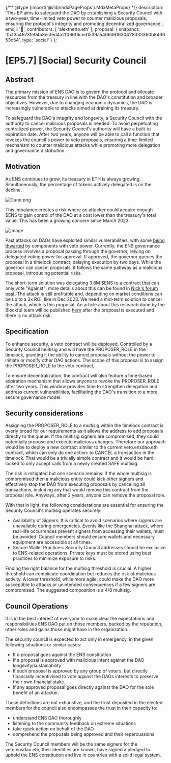 {/** @type {import('@/lib/mdxPageProps').MdxMetaProps} */}
    description: 'This EP aims to safeguard the DAO by establishing a Security Council with a two-year, time-limited veto power to counter malicious proposals, ensuring the protocol\'s integrity and promoting decentralized governance.',
    emoji: '📖',
    contributors: [
        'alextnetto.eth'
    ],
    proposal: {
        snapshot: '0xf3a4673fe04a3ecfed4a2f066f6ced1539a5466d61630428333360b843653c54',
        type: 'social'
    }
};

# [EP5.7] [Social] Security Council

## Abstract

The primary mission of ENS DAO is to govern the protocol and allocate resources from the treasury in line with the DAO's constitution and broader objectives. However, due to changing economic dynamics, the DAO is increasingly vulnerable to attacks aimed at draining its treasury.

To safeguard the DAO's integrity and longevity, a Security Council with the authority to cancel malicious proposals is needed. To avoid perpetuating centralized power, the Security Council's authority will have a built-in expiration date. After two years, anyone will be able to call a function that revokes the council's power to veto proposals, ensuring a time-limited mechanism to counter malicious attacks while promoting more delegation and governance distribution.

## Motivation

As ENS continues to grow, its treasury in ETH is always growing. Simultaneously, the percentage of tokens actively delegated is on the decline.  

![Dune.png](https://ipfs.io/ipfs/bafkreifqrdrm5t3qzlbbsssdlebild2azbfovyjixwa5cedlg5f3ijsxuu)

This imbalance creates a risk where an attacker could acquire enough $ENS to gain control of the DAO at a cost lower than the treasury's total value. This has been a growing concern since March 2023. 

![image](https://ipfs.io/ipfs/bafkreicuwrazcaaxvn6ywavjzc2ozutbmnbt5q2pd2lfakb6d7iszfq4q4)

Past attacks on DAOs have exploited similar vulnerabilities, with some [being thwarted](https://twitter.com/AragonProject/status/1656028382939815937) by components with veto power. Currently, the ENS governance process involves a proposal passing through the governor, relying on delegated voting power for approval. If approved, the governor queues the proposal in a timelock contract, delaying execution by two days. While the governor can cancel proposals, it follows the same pathway as a malicious proposal, introducing potential risks.

The short-term solution was delegating 3.8M $ENS to a contract that can only vote "Against"; more details about this can be found in [Nick's forum post](https://discuss.ens.domains/t/introducing-veto-ensdao-eth/19088). The attack is still profitable and, depending on market conditions can be up to a 3x ROI, like in Dec 2023. We need a mid-term solution to cancel the attack, which is this proposal. An article about this research done by the Blockful team will be published [here](https://blockful.io/blog/ens-security-council-snapshot) after the proposal is executed and there is no attack risk.

## Specification

To enhance security, a veto contract will be deployed. Controlled by a Security Council multisig and will have the PROPOSER_ROLE in the timelock, granting it the ability to cancel proposals without the power to initiate or modify other DAO actions. The scope of this proposal is to assign the PROPOSER_ROLE to the veto contract,

To ensure decentralization, the contract will also feature a time-based expiration mechanism that allows anyone to revoke the PROPOSER_ROLE after two years. This window provides time to strengthen delegation and address current vulnerabilities, facilitating the DAO's transition to a more secure governance model.

## Security considerations

Assigning the PROPOSER_ROLE to a multisig within the timelock contract is overly broad for our requirements as it allows the address to add proposals directly to the queue. If the multisig signers are compromised, they could potentially propose and execute malicious changes. Therefore our approach would be to deploy a new contract similar to the current veto.ensdao.eth contract, which can only do one action: to CANCEL a transaction in the timelock. That would be a trivially simple contract and it would be hard locked to only accept calls from a newly created SAFE multisig.

The risk is mitigated but one scenario remains: if the whole multisig is compromised then a malicious entity could kick other signers and effectively stop the DAO from executing proposals by canceling all transactions, including any that would remove this contract from the proposal role. Anyways, after 2 years, anyone can remove the proposal role.

With that in light. the following considerations are essential for ensuring the Security Council's multisig operates securely:

- Availability of Signers: It is critical to avoid scenarios where signers are unavailable during emergencies. Events like the Shanghai attack, where real-life occurrences prevent signers from accessing their wallets, must be avoided. Council members should ensure wallets and necessary equipment are accessible at all times.
- Secure Wallet Practices: Security Council addresses should be exclusive to ENS-related operations. Private keys must be stored using best practices to minimize exposure to risks.

Finding the right balance for the multisig threshold is crucial. A higher threshold can complicate coordination but reduces the risk of malicious activity. A lower threshold, while more agile, could make the DAO more susceptible to attacks or unintended consequences if a few signers are compromised. The suggested composition is a 4/8 multisig.

## Council Operations

It is in the best interest of everyone to make clear the expectations and responsibilities ENS DAO put on those members, backed by the reputation, other roles and gains those might have in the organization. 

The security council is expected to act only in emergency, in the given following situations or similar cases:
- If a proposal goes against the ENS constitution
- If a proposal is approved with malicious intent against the DAO longevity/sustainability
- If such proposal is approved by any group of voters, but directly financially incentivised to vote against the DAOs interests to preserve their own financial stake.
- If any approved proposal goes directly against the DAO for the sole benefit of an attacker.

Those definitions are not exhaustive, and the trust deposited in the elected members for the council also encompasses the trust in their capacity to: 
- understand ENS DAO thoroughly
- listening to the community feedback on extreme situations
- take quick action on behalf of the DAO
- comprehend the proposals being approved and their repercussions

The Security Council members will be the same signers for the veto.ensdao.eth, their identities are known, have signed a pledged to uphold the ENS constitution and live in countries with a solid legal system.
